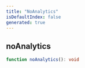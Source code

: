 ```yaml
---
title: "NoAnalytics"
isDefaultIndex: false
generated: true
---
```



<!-- This file was generated from the CommandKit source. Do not modify. Instead, re-run the "docgen" script -->


## noAnalytics

<GenerationInfo sourceFile="packages/commandkit/src/analytics/utils.ts" sourceLine="25" packageName="commandkit" />



```ts title="Signature"
function noAnalytics(): void
```
